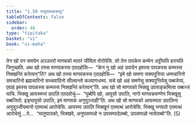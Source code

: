 ```yaml
---
title: "1.50 मातुघातकवत्थु"
tableOfContents: false
sidebar:
  order: 46
type: "tipitaka"
basket: "vi"
book: "vi-maha"
---
```



<DynamicBreadcrumb />

<Division number="112" book="vi-maha">

<Paragraph number="486" book="vi-maha">
तेन खो पन समयेन अञ्ञतरो माणवको मातरं जीविता वोरोपेसि. सो तेन पापकेन कम्मेन अट्टीयति हरायति जिगुच्छति. अथ खो तस्स माणवकस्स एतदहोसि—  “केन नु खो अहं उपायेन इमस्स पापकस्स कम्मस्स निक्खन्तिं करेय्यन्”ति? अथ खो तस्स माणवकस्स एतदहोसि—  “इमे खो समणा सक्यपुत्तिया धम्मचारिनो समचारिनो ब्रह्मचारिनो सच्चवादिनो सीलवन्तो कल्याणधम्मा. सचे खो अहं समणेसु सक्यपुत्तियेसु पब्बजेय्यं, एवाहं इमस्स पापकस्स कम्मस्स निक्खन्तिं करेय्यन्”ति. अथ खो सो माणवको भिक्खू उपसङ्कमित्वा पब्बज्जं याचि. भिक्खू आयस्मन्तं उपालिं एतदवोचुं—  “पुब्बेपि खो, आवुसो उपालि, नागो माणवकवण्णेन भिक्खूसु पब्बजितो. इङ्घावुसो उपालि, इमं माणवकं अनुयुञ्जाही”ति. अथ खो सो माणवको आयस्मता उपालिना अनुयुञ्जीयमानो एतमत्थं आरोचेसि. आयस्मा उपालि भिक्खूनं एतमत्थं आरोचेसि. भिक्खू भगवतो एतमत्थं आरोचेसुं …पे…  “मातुघातको, भिक्खवे, अनुपसम्पन्नो न उपसम्पादेतब्बो, उपसम्पन्नो नासेतब्बो”ति. (5)
</Paragraph>
</Division>